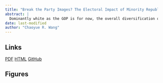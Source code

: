```yaml
---
title: "Break the Party Images? The Electoral Impact of Minority Republican Candidates"
abstract: |
  Dominantly white as the GOP is for now, the overall diversification of the U.S. population leads to a historic number of minority Republicans running for and serving in federal offices. With the Republican Party still locked with white Americans and their racial resentment, how do the emergence of these minority Republicans in congressional races enter into voters' perceptions and condition their vote choices as partisans? And further, how do their presence challenge the *status quo* of party-race alignments? Drawing upon respondent's self-reported perception of their house candidates from 2010 to 2020, I find that the perception that the GOP candidate is non-white results in a reduction in party-line voting, a lessening of partisan rigidity, but also an eroding of electoral participation.
date: last-modified
author: "Chaoyue R. Wang"
---
```


## Links

[PDF](../../assets/papers/racialized-police.pdf){.btn .btn-outline-primary .btn-sm role="button"} [HTML](../../index.qmd){.btn .btn-outline-info .btn-sm role="button"} [GitHub](https://github.com/raphaellie/racialized-police){.btn .btn-outline-info .btn-sm role="button"}

## Figures
